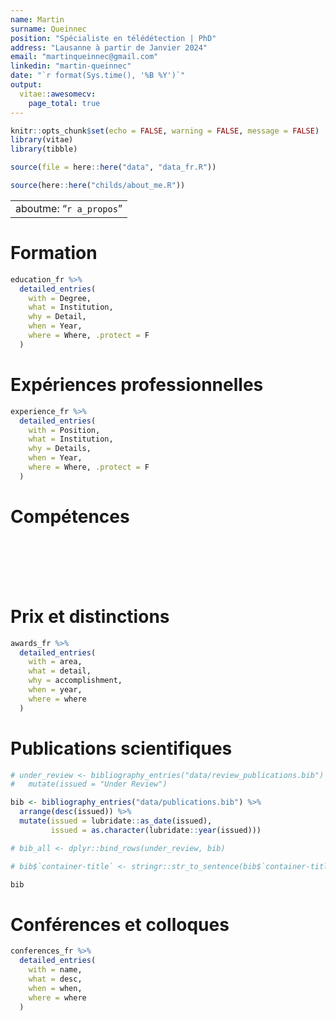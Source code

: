```yaml
---
name: Martin
surname: Queinnec
position: "Spécialiste en télédétection | PhD"
address: "Lausanne à partir de Janvier 2024"
email: "martinqueinnec@gmail.com"
linkedin: "martin-queinnec"
date: "`r format(Sys.time(), '%B %Y')`"
output: 
  vitae::awesomecv:
    page_total: true
---
```


```r
knitr::opts_chunk$set(echo = FALSE, warning = FALSE, message = FALSE)
library(vitae)
library(tibble)

source(file = here::here("data", "data_fr.R"))
```

```r
source(here::here("childs/about_me.R"))
```

---
aboutme: "`r a_propos`"
---
# Formation

```r
education_fr %>%
  detailed_entries(
    with = Degree,
    what = Institution,
    why = Detail,
    when = Year,
    where = Where, .protect = F
  )
```

# Expériences professionnelles

```r
experience_fr %>%
  detailed_entries(
    with = Position,
    what = Institution,
    why = Details,
    when = Year,
    where = Where, .protect = F
  )
```

# Compétences

\begin{cvskills}
  \cvskill
    {Analyse de données géographiques}
    {R; Analyse de données LiDAR (lidR, LAStools); Logiciels SIG (QGIS, ArcGIS Pro); Python}

  \cvskill
    {Communation écrite et orale}
    {Publications dans des revues scientifiques; Enseignement; Conférences scientifiques}
    
  \cvskill
    {Langues}
    {Français (Langue maternelle) ; Anglais (Courant, C2) ; Espagnol (Intermédiaire, B1)}
\end{cvskills}

\
\
\
\

# Prix et distinctions

```r
awards_fr %>%
  detailed_entries(
    with = area,
    what = detail,
    why = accomplishment,
    when = year,
    where = where
  )
```

# Publications scientifiques

```r

# under_review <- bibliography_entries("data/review_publications.bib") %>%
#   mutate(issued = "Under Review")

bib <- bibliography_entries("data/publications.bib") %>%
  arrange(desc(issued)) %>%
  mutate(issued = lubridate::as_date(issued), 
         issued = as.character(lubridate::year(issued)))

# bib_all <- dplyr::bind_rows(under_review, bib)

# bib$`container-title` <- stringr::str_to_sentence(bib$`container-title`, locale = "en")

bib
``` 

# Conférences et colloques

```r
conferences_fr %>%
  detailed_entries(
    with = name,
    what = desc,
    when = when,
    where = where
  )
```


